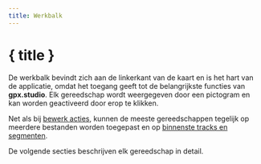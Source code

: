 ```yaml
---
title: Werkbalk
---
```


<script lang="ts">

    onMount(() => {
        currentTool.set(Tool.ROUTING);
    });

    onDestroy(() => {
        currentTool.set(null);
    });
</script>

# { title }

De werkbalk bevindt zich aan de linkerkant van de kaart en is het hart van de applicatie, omdat het toegang geeft tot de belangrijkste functies van **gpx.studio**.
Elk gereedschap wordt weergegeven door een pictogram en kan worden geactiveerd door erop te klikken.

<div class="flex flex-row justify-center text-foreground">
    <div>
        <Toolbar class="border rounded-md shadow-lg" />
    </div>
</div>

Net als bij [bewerk acties](./menu/edit), kunnen de meeste gereedschappen tegelijk op meerdere bestanden worden toegepast en op [binnenste tracks en segmenten](./gpx).

De volgende secties beschrijven elk gereedschap in detail.
